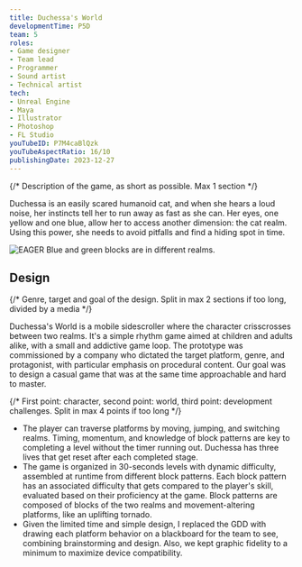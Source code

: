 ```yaml
---
title: Duchessa's World
developmentTime: P5D
team: 5
roles:
- Game designer
- Team lead
- Programmer
- Sound artist
- Technical artist
tech:
- Unreal Engine
- Maya
- Illustrator
- Photoshop
- FL Studio
youTubeID: P7M4caBlQzk
youTubeAspectRatio: 16/10
publishingDate: 2023-12-27
---
```


{/* Description of the game, as short as possible. Max 1 section */}

Duchessa is an easily scared humanoid cat, and when she hears a loud noise, her instincts tell her to run away as fast as she can. Her eyes, one yellow and one blue, allow her to access another dimension: the cat realm. Using this power, she needs to avoid pitfalls and find a hiding spot in time.

![EAGER Blue and green blocks are in different realms.](./duchessas-world-game.png)

## Design

{/* Genre, target and goal of the design. Split in max 2 sections if too long, divided by a media */}

Duchessa's World is a mobile sidescroller where the character crisscrosses between two realms. It's a simple rhythm game aimed at children and adults alike, with a small and addictive game loop. The prototype was commissioned by a company who dictated the target platform, genre, and protagonist, with particular emphasis on procedural content. Our goal was to design a casual game that was at the same time approachable and hard to master.

{/* First point: character, second point: world, third point: development challenges. Split in max 4 points if too long */}

* The player can traverse platforms by moving, jumping, and switching realms. Timing, momentum, and knowledge of block patterns are key to completing a level without the timer running out. Duchessa has three lives that get reset after each completed stage.
* The game is organized in 30-seconds levels with dynamic difficulty, assembled at runtime from different block patterns. Each block pattern has an associated difficulty that gets compared to the player's skill, evaluated based on their proficiency at the game. Block patterns are composed of blocks of the two realms and movement-altering platforms, like an uplifting tornado.
* Given the limited time and simple design, I replaced the GDD with drawing each platform behavior on a blackboard for the team to see, combining brainstorming and design. Also, we kept graphic fidelity to a minimum to maximize device compatibility.